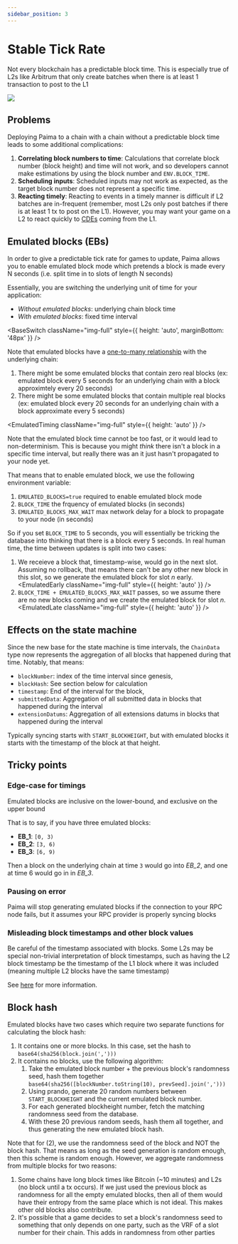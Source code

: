 ```yaml
---
sidebar_position: 3
---
```



# Stable Tick Rate

Not every blockchain has a predictable block time. This is especially true of L2s like Arbitrum that only create batches when there is at least 1 transaction to post to the L1

<img src={PaimaLayers} className="img-full" />

## Problems

Deploying Paima to a chain with a chain without a predictable block time leads to some additional complications:
1. **Correlating block numbers to time**: Calculations that correlate block number (block height) and time will not work, and so developers cannot make estimations by using the block number and `ENV.BLOCK_TIME`.
1. **Scheduling inputs**: Scheduled inputs may not work as expected, as the target block number does not represent a specific time.
1. **Reacting timely**: Reacting to events in a timely manner is difficult if L2 batches are in-frequent (remember, most L2s only post batches if there is at least 1 tx to post on the L1). However, you may want your game on a L2 to react quickly to [CDEs](./2%20-%20chain-data-extensions.md) coming from the L1.

## Emulated blocks (EBs)

In order to give a predictable tick rate for games to update, Paima allows you to enable emulated block mode which pretends a block is made every N seconds (i.e. split time in to slots of length N seconds)

Essentially, you are switching the underlying unit of time for your application:
- *Without emulated blocks*: underlying chain block time
- *With emulated blocks*: fixed time interval

<BaseSwitch className="img-full" style={{ height: 'auto', marginBottom: '48px' }} />

Note that emulated blocks have a [one-to-many relationship](https://en.wikipedia.org/wiki/One-to-many_(data_model)) with the underlying chain:
1. There might be some emulated blocks that contain zero real blocks (ex: emulated block every 5 seconds for an underlying chain with a block approximtely every 20 seconds)
2. There might be some emulated blocks that contain multiple real blocks (ex: emulated block every 20 seconds for an underlying chain with a block approximate every 5 seconds)

<EmulatedTiming className="img-full" style={{ height: 'auto' }} />

Note that the emulated block time cannot be too fast, or it would lead to non-determinism. This is because you might *think* there isn't a block in a specific time interval, but really there was an it just hasn't propagated to your node yet. 

That means that to enable emulated block, we use the following environment variable:
1. `EMULATED_BLOCKS=true` required to enable emulated block mode
1. `BLOCK_TIME` the frquency of emulated blocks (in seconds)
1. `EMULATED_BLOCKS_MAX_WAIT` max network delay for a block to propagate to your node (in seconds)

So if you set `BLOCK_TIME` to 5 seconds, you will essentially be tricking the database into thinking that there is a block every 5 seconds. In real human time, the time between updates is split into two cases:
1. We receieve a block that, timestamp-wise, would go in the next slot. Assuming no rollback, that means there can't be any other new block in this slot, so we generate the emulated block for slot *n* early.
<EmulatedEarly className="img-full" style={{ height: 'auto' }} />
1. `BLOCK_TIME + EMULATED_BLOCKS_MAX_WAIT` passes, so we assume there are no new blocks coming and we create the emulated block for slot *n*.
<EmulatedLate className="img-full" style={{ height: 'auto' }} />

## Effects on the state machine

Since the new base for the state machine is time intervals, the `ChainData` type now represents the aggregation of all blocks that happened during that time. Notably, that means:
- `blockNumber`: index of the time interval since genesis,
- `blockHash`: See section below for calculation
- `timestamp`: End of the interval for the block,
- `submittedData`: Aggregation of all submitted data in blocks that happened during the interval
- `extensionDatums`: Aggregation of all extensions datums in blocks that happened during the interval

Typically syncing starts with `START_BLOCKHEIGHT`, but with emulated blocks it starts with the timestamp of the block at that height.

## Tricky points

### Edge-case for timings

Emulated blocks are inclusive on the lower-bound, and exclusive on the upper bound

That is to say, if you have three emulated blocks:
- **EB_1**: `[0, 3)`
- **EB_2**: `[3, 6)`
- **EB_3**: `[6, 9)`

Then a block on the underlying chain at time `3` would go into *EB_2*, and one at time 6 would go in in *EB_3*.

### Pausing on error

Paima will stop generating emulated blocks if the connection to your RPC node fails, but it assumes your RPC provider is properly syncing blocks

### Misleading block timestamps and other block values

Be careful of the timestamp associated with blocks. Some L2s may be special non-trivial interpretation of block timestamps, such as having the L2 block timestamp be the timestamp of the L1 block where it was included (meaning multiple L2 blocks have the same timestamp)

See [here](../3%20-%20L2-quirks) for more information.

## Block hash

Emulated blocks have two cases which require two separate functions for calculating the block hash:
1. It contains one or more blocks. In this case, set the hash to `base64(sha256(block.join(',')))`
2. It contains no blocks, use the following algorithm:
    1. Take the emulated block number + the previous block's randomness seed, hash them together `base64(sha256([blockNumber.toString(10), prevSeed].join(',')))`
    1. Using prando, generate 20 random numbers between `START_BLOCKHEIGHT` and the current emulated block number.
    1. For each generated blockheight number, fetch the matching randomness seed from the database.
    1. With these 20 previous random seeds, hash them all together, and thus generating the new emulated block hash.

Note that for (2), we use the randomness seed of the block and NOT the block hash. That means as long as the seed generation is random enough, then this scheme is random enough. However, we aggregate randomness from multiple blocks for two reasons:
1. Some chains have long block times like Bitcoin (~10 minutes) and L2s (no block until a tx occurs). If we just used the previous block as randomness for all the empty emulated blocks, then all of them would have their entropy from the same place which is not ideal. This makes other old blocks also contribute. 
1. It's possible that a game decides to set a block's randomness seed to something that only depends on one party, such as the VRF of a slot number for their chain. This adds in randomness from other parties
